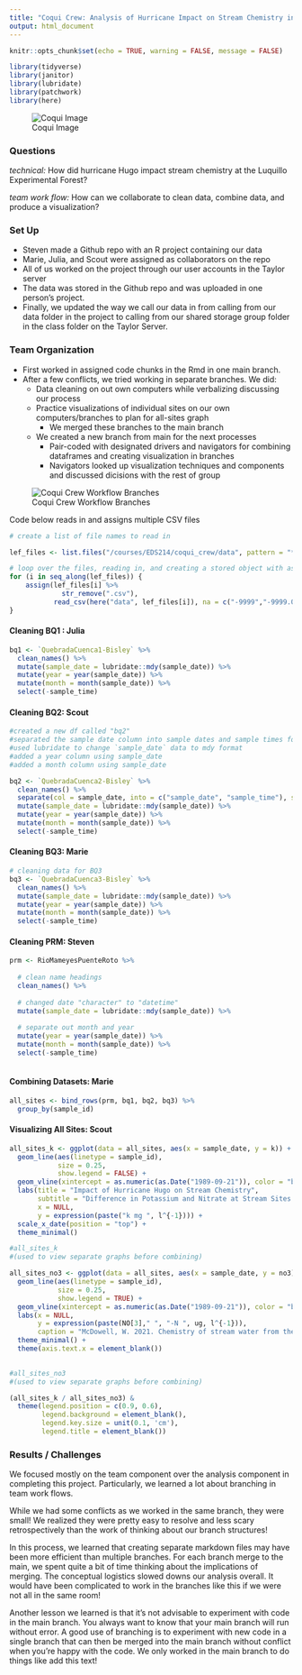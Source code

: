 ```yaml
---
title: "Coqui Crew: Analysis of Hurricane Impact on Stream Chemistry in LEF"
output: html_document
---
```


```r
knitr::opts_chunk$set(echo = TRUE, warning = FALSE, message = FALSE)

library(tidyverse)
library(janitor)
library(lubridate)
library(patchwork)
library(here)

```

![Coqui Image](images/coqui_npr.jpg)

### Questions 
*technical:* How did hurricane Hugo impact stream chemistry at the Luquillo Experimental Forest?

*team work flow:* How can we collaborate to clean data, combine data, and produce a visualization? 

### Set Up

- Steven made a Github repo with an R project containing our data
- Marie, Julia, and Scout were assigned as collaborators on the repo
- All of us worked on the project through our user accounts in the Taylor server
- The data was stored in the Github repo and was uploaded in one person's project. 
- Finally, we updated the way we call our data in from calling from our data folder in the project to calling from our shared storage group folder in the class folder on the Taylor Server.
  
### Team Organization 

- First worked in assigned code chunks in the Rmd in one main branch. 
- After a few conflicts, we tried working in separate branches. We did:
  - Data cleaning on out own computers while verbalizing discussing our process
  - Practice visualizations of individual sites on our own computers/branches to plan for all-sites graph
    - We merged these branches to the main branch 
  - We created a new branch from main for the next processes
    - Pair-coded with designated drivers and navigators for combining dataframes and creating visualization in branches 
    - Navigators looked up visualization techniques and components and discussed dicisions with the rest of group 

![Coqui Crew Workflow Branches](images/coqui_crew_branches.png)

Code below reads in and assigns multiple CSV files
```r
# create a list of file names to read in

lef_files <- list.files("/courses/EDS214/coqui_crew/data", pattern = "*.csv")

# loop over the files, reading in, and creating a stored object with assign
for (i in seq_along(lef_files)) {
    assign(lef_files[i] %>%
             str_remove(".csv"),
           read_csv(here("data", lef_files[i]), na = c("-9999","-9999.0","-9999.00")))
}
```


#### Cleaning BQ1 : Julia
```r
bq1 <- `QuebradaCuenca1-Bisley` %>% 
  clean_names() %>% 
  mutate(sample_date = lubridate::mdy(sample_date)) %>% 
  mutate(year = year(sample_date)) %>% 
  mutate(month = month(sample_date)) %>% 
  select(-sample_time)
```



#### Cleaning BQ2: Scout
```r
#created a new df called "bq2"
#separated the sample date column into sample dates and sample times for ease of wrangling the dates, which are of more importance 
#used lubridate to change `sample_date` data to mdy format
#added a year column using sample_date
#added a month column using sample_date

bq2 <- `QuebradaCuenca2-Bisley` %>% 
  clean_names() %>% 
  separate(col = sample_date, into = c("sample_date", "sample_time"), sep = " ") %>% 
  mutate(sample_date = lubridate::mdy(sample_date)) %>% 
  mutate(year = year(sample_date)) %>% 
  mutate(month = month(sample_date)) %>% 
  select(-sample_time)

```


#### Cleaning BQ3: Marie
```r
# cleaning data for BQ3
bq3 <- `QuebradaCuenca3-Bisley` %>% 
  clean_names() %>% 
  mutate(sample_date = lubridate::mdy(sample_date)) %>% 
  mutate(year = year(sample_date)) %>% 
  mutate(month = month(sample_date)) %>% 
  select(-sample_time)
```

#### Cleaning PRM: Steven
```r
prm <- RioMameyesPuenteRoto %>% 
  
  # clean name headings
  clean_names() %>% 
  
  # changed date "character" to "datetime"
  mutate(sample_date = lubridate::mdy(sample_date)) %>% 
  
  # separate out month and year
  mutate(year = year(sample_date)) %>% 
  mutate(month = month(sample_date)) %>% 
  select(-sample_time)
  
```
#### Combining Datasets: Marie
```r
all_sites <- bind_rows(prm, bq1, bq2, bq3) %>% 
  group_by(sample_id)
```

#### Visualizing All Sites: Scout

```r
all_sites_k <- ggplot(data = all_sites, aes(x = sample_date, y = k)) +
  geom_line(aes(linetype = sample_id),
            size = 0.25,
            show.legend = FALSE) +
  geom_vline(xintercept = as.numeric(as.Date("1989-09-21")), color = "blue", size = 1) +
  labs(title = "Impact of Hurricane Hugo on Stream Chemistry",
       subtitle = "Difference in Potassium and Nitrate at Stream Sites in the Luquillo Experimental Forest",
       x = NULL,
       y = expression(paste("k mg ", l^{-1}))) +
  scale_x_date(position = "top") +
  theme_minimal()

#all_sites_k 
#(used to view separate graphs before combining)

all_sites_no3 <- ggplot(data = all_sites, aes(x = sample_date, y = no3)) +
  geom_line(aes(linetype = sample_id),
            size = 0.25,
            show.legend = TRUE) +
  geom_vline(xintercept = as.numeric(as.Date("1989-09-21")), color = "blue", size = 1) +
  labs(x = NULL,
       y = expression(paste(NO[3]," ", "-N ", ug, l^{-1})),
       caption = "McDowell, W. 2021. Chemistry of stream water from the Luquillo Mountains ver 4923052. Environmental Data Initiative.") +
  theme_minimal() +
  theme(axis.text.x = element_blank())
  

#all_sites_no3 
#(used to view separate graphs before combining)

```


```r
(all_sites_k / all_sites_no3) &
  theme(legend.position = c(0.9, 0.6),
        legend.background = element_blank(),
        legend.key.size = unit(0.1, 'cm'), 
        legend.title = element_blank())
```

### Results / Challenges

We focused mostly on the team component over the analysis component in completing this project. Particularly, we learned a lot about branching in team work flows. 

While we had some conflicts as we worked in the same branch, they were small! We realized they were pretty easy to resolve and less scary retrospectively than the work of thinking about our branch structures! 

In this process, we learned that creating separate markdown files may have been more efficient than multiple branches. For each branch merge to the main, we spent quite a bit of time thinking about the implications of merging. The conceptual logistics slowed downs our analysis overall. It would have been complicated to work in the branches like this if we were not all in the same room! 

Another lesson we learned is that it's not advisable to experiment with code in the main branch. You always want to know that your main branch will run without error. A good use of branching is to experiment with new code in a single branch that can then be merged into the main branch without conflict when you're happy with the code. We only worked in the main branch to do things like add this text!